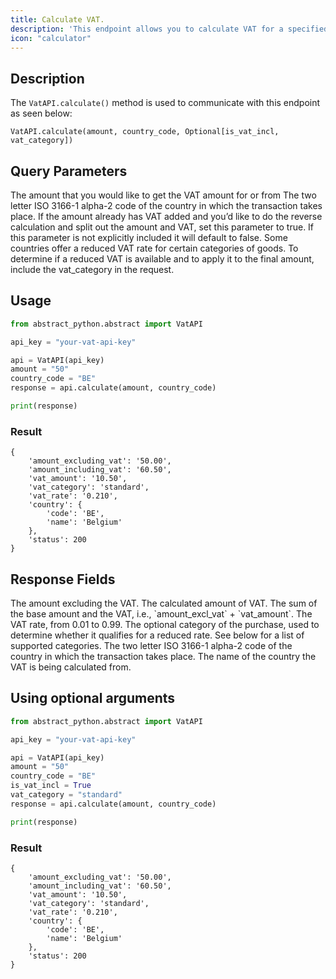 ```yaml
---
title: Calculate VAT.
description: 'This endpoint allows you to calculate VAT for a specified price in a particular country.'
icon: "calculator"
---
```


## Description

The `VatAPI.calculate()` method is used to communicate with this endpoint as seen below:

`VatAPI.calculate(amount, country_code, Optional[is_vat_incl, vat_category])`

## Query Parameters

<ParamField path="amount" type="String" required>
The amount that you would like to get the VAT amount for or from
</ParamField>

<ParamField path="country_code" type="String" required>
The two letter ISO 3166-1 alpha-2 code of the country in which the transaction takes place.
</ParamField>

<ParamField path="is_vat_incl" type="Boolean">
If the amount already has VAT added and you’d like to do the reverse calculation and split out the amount and VAT, 
set this parameter to true. If this parameter is not explicitly included it will default to false.
</ParamField>

<ParamField path="vat_category" type="String">
Some countries offer a reduced VAT rate for certain categories of goods. 
To determine if a reduced VAT is available and to apply it to the final amount, include the vat_category in the request.
</ParamField>


## Usage

```python
from abstract_python.abstract import VatAPI

api_key = "your-vat-api-key"

api = VatAPI(api_key)
amount = "50"
country_code = "BE"
response = api.calculate(amount, country_code)

print(response)

```


### Result
```
{
    'amount_excluding_vat': '50.00', 
    'amount_including_vat': '60.50', 
    'vat_amount': '10.50', 
    'vat_category': 'standard', 
    'vat_rate': '0.210', 
    'country': {
        'code': 'BE', 
        'name': 'Belgium'
    }, 
    'status': 200
}
```

## Response Fields

<ResponseField name="amount_excl_vat" type="Float">
The amount excluding the VAT.
</ResponseField>

<ResponseField name="vat_amount" type="Float">
The calculated amount of VAT.
</ResponseField>

<ResponseField name="amount_incl_vat" type="Float">
The sum of the base amount and the VAT, i.e., `amount_excl_vat` + `vat_amount`.
</ResponseField>

<ResponseField name="vat_rate" type="Float">
The VAT rate, from 0.01 to 0.99.
</ResponseField>

<ResponseField name="vat_category" type="String">
The optional category of the purchase, used to determine whether it qualifies for a reduced rate. See below for a list of supported categories.
</ResponseField>

<ResponseField name="country_code" type="String">
The two letter ISO 3166-1 alpha-2 code of the country in which the transaction takes place.
</ResponseField>

<ResponseField name="country_name" type="String">
The name of the country the VAT is being calculated from.
</ResponseField>

## Using optional arguments

```python
from abstract_python.abstract import VatAPI

api_key = "your-vat-api-key"

api = VatAPI(api_key)
amount = "50"
country_code = "BE"
is_vat_incl = True
vat_category = "standard"
response = api.calculate(amount, country_code)

print(response)

```


### Result
```
{
    'amount_excluding_vat': '50.00', 
    'amount_including_vat': '60.50', 
    'vat_amount': '10.50', 
    'vat_category': 'standard', 
    'vat_rate': '0.210', 
    'country': {
        'code': 'BE', 
        'name': 'Belgium'
    }, 
    'status': 200
}
```

